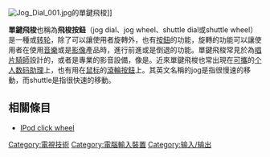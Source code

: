 {{unreferenced|time=2017-01-18T10:51:04+00:00}}
[[Image:Jog_Dial_001.jpg|thumb]]的單鍵飛梭]]

'''單鍵飛梭'''也稱為'''飛梭按鈕'''（jog dial、jog wheel、shuttle dial或shuttle wheel）是一種{{le|控制旋鈕|Control knob|旋鈕}}或[[转轮|转轮]]，除了可以讓使用者旋轉外，也有[[按鈕|按鈕]]的功能，旋轉的功能可以讓使用者在使用[[音樂|音樂]]或是[[影像|影像]]產品時，進行前進或是倒退的功能。單鍵飛梭常見於為[[唱片騎師|唱片騎師]]設計的{{le|CD播放器|CD player}}，或者是專業的影音設備，像是{{le|磁带录象机|video tape recorder}}。近來單鍵飛梭也常出現在[[移动设备|可攜]]的[[个人数码助理|个人数码助理]]上，也有用在[[鼠标|鼠标]]的[[滾輪按鈕|滾輪按鈕]]上。其英文名稱的jog是指很慢速的移動，而shuttle是指很快速的移動。

==相關條目==
*[[IPod_click_wheel|IPod click wheel]]

{{Hardware-stub}}
[[Category:電視技術|Category:電視技術]]
[[Category:電腦輸入裝置|Category:電腦輸入裝置]]
[[Category:输入/输出|Category:输入/输出]]